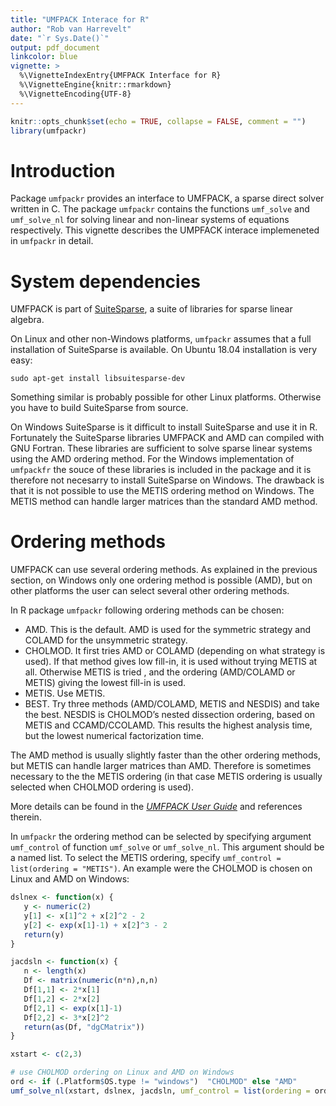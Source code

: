 ```yaml
---
title: "UMFPACK Interace for R"
author: "Rob van Harrevelt"
date: "`r Sys.Date()`"
output: pdf_document
linkcolor: blue
vignette: >
  %\VignetteIndexEntry{UMFPACK Interface for R}
  %\VignetteEngine{knitr::rmarkdown}
  %\VignetteEncoding{UTF-8}
---
```


```r
knitr::opts_chunk$set(echo = TRUE, collapse = FALSE, comment = "")
library(umfpackr)
```

# Introduction

Package `umfpackr` provides an interface to UMFPACK, a sparse direct solver 
written in  C. The package `umfpackr` contains the functions
`umf_solve` and `umf_solve_nl` for solving 
linear and non-linear systems of equations respectively.
This vignette describes the UMPFACK interace implemeneted in
`umfpackr` in detail.

# System dependencies

UMFPACK is part of  [SuiteSparse](http://faculty.cse.tamu.edu/davis/suitesparse.html),
a suite of libraries for sparse linear algebra.

On Linux and other non-Windows platforms, `umfpackr` assumes that
a full installation of SuiteSparse is available. On Ubuntu 18.04 installation
is very easy:
```
sudo apt-get install libsuitesparse-dev
```
Something similar is probably possible for other Linux platforms. Otherwise
you have to build SuiteSparse from source.

On Windows SuiteSparse is it difficult to install SuiteSparse and use
it in R.
Fortunately the SuiteSparse libraries UMFPACK and AMD can compiled
with GNU Fortran. These libraries are sufficient to 
solve sparse linear
systems using the AMD ordering method. For the Windows
implementation of `umfpackfr`  the souce of these libraries is included
in the package and it is therefore not necesarry to install SuiteSparse on Windows. 
The drawback is that it is not possible to use the METIS
ordering method on Windows. The METIS method can handle larger
matrices than the standard AMD method.

# Ordering methods

UMFPACK can use several ordering methods. As explained in the previous section,
on Windows only one ordering method is possible (AMD), but on other platforms
the user can select several other ordering methods.

In R package `umfpackr` following ordering methods can be chosen:

  * AMD. This is the default. AMD is used for the symmetric strategy and 
  COLAMD for the unsymmetric strategy. 
  * CHOLMOD. It first tries
AMD or COLAMD (depending on what strategy is used). If that method gives low
fill-in, it is used without trying METIS at all. Otherwise METIS is tried , and the ordering
(AMD/COLAMD or METIS) giving the lowest fill-in is used.
  * METIS. Use METIS.
  * BEST. Try three methods (AMD/COLAMD, METIS and NESDIS) and take the best. 
  NESDIS is CHOLMOD’s nested dissection ordering, based on METIS and CCAMD/CCOLAMD. 
  This results the highest analysis time, but the lowest numerical factorization time.
  
  The AMD method is usually slightly faster than the other ordering methods,
  but METIS can handle larger matrices than AMD. Therefore is sometimes
  necessary to the the METIS ordering (in that case METIS ordering is usually
  selected when CHOLMOD ordering is used).
  
More details can be found in the [_UMFPACK User Guide_](UMFPACK_UserGuide.PDF) 
and references therein.
  
In `umfpackr` the ordering method can be selected by specifying 
argument `umf_control` of function `umf_solve` or `umf_solve_nl`.
This argument should be a named list. To select the METIS
ordering, specify `umf_control = list(ordering = "METIS")`.
An example were the CHOLMOD  is chosen on Linux and AMD on Windows:

```r
dslnex <- function(x) {
   y <- numeric(2)
   y[1] <- x[1]^2 + x[2]^2 - 2
   y[2] <- exp(x[1]-1) + x[2]^3 - 2
   return(y)
}

jacdsln <- function(x) {
   n <- length(x)
   Df <- matrix(numeric(n*n),n,n)
   Df[1,1] <- 2*x[1]
   Df[1,2] <- 2*x[2]
   Df[2,1] <- exp(x[1]-1)
   Df[2,2] <- 3*x[2]^2
   return(as(Df, "dgCMatrix"))
}

xstart <- c(2,3)

# use CHOLMOD ordering on Linux and AMD on Windows
ord <- if (.Platform$OS.type != "windows")  "CHOLMOD" else "AMD"
umf_solve_nl(xstart, dslnex, jacdsln, umf_control = list(ordering = ord))
```
